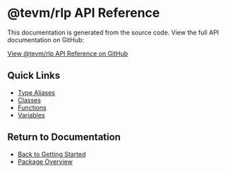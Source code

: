 # @tevm/rlp API Reference

This documentation is generated from the source code. View the full API documentation on GitHub:

[View @tevm/rlp API Reference on GitHub](https://github.com/evmts/tevm-monorepo/tree/main/packages/rlp/docs/globals.md)

## Quick Links

- [Type Aliases](https://github.com/evmts/tevm-monorepo/tree/main/packages/rlp/docs/type-aliases)
- [Classes](https://github.com/evmts/tevm-monorepo/tree/main/packages/rlp/docs/classes)
- [Functions](https://github.com/evmts/tevm-monorepo/tree/main/packages/rlp/docs/functions)
- [Variables](https://github.com/evmts/tevm-monorepo/tree/main/packages/rlp/docs/variables)

## Return to Documentation

- [Back to Getting Started](/getting-started)
- [Package Overview](/reference)